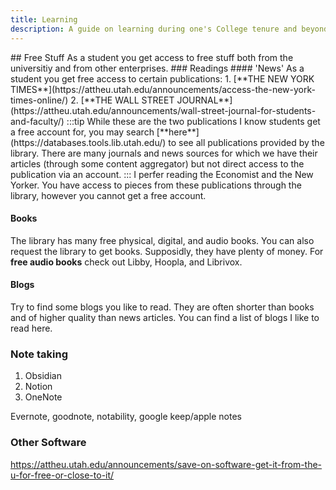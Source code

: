 ```yaml
---
title: Learning
description: A guide on learning during one's College tenure and beyond.
---
```



<Bootstrap>
## Free Stuff
As a student you get access to free stuff both from the universitiy and from other enterprises.
### Readings
#### 'News'
As a student you get free access to certain publications: 
1. [**THE NEW YORK TIMES**](https://attheu.utah.edu/announcements/access-the-new-york-times-online/)
2. [**THE WALL STREET JOURNAL**](https://attheu.utah.edu/announcements/wall-street-journal-for-students-and-faculty/)
:::tip
While these are the two publications I know students get a free account for, you may search [**here**](https://databases.tools.lib.utah.edu/) to see all publications provided by the library. There are many journals and news sources for which we have their articles (through some content aggregator) but not direct access to the publication via an account.
:::
<Collapse>
 I perfer reading the Economist and the New Yorker. You have access to pieces from these publications through the library, however you cannot get a free account.
</Collapse>

#### Books
The library has many free physical, digital, and audio books. You can also request the library to get books. Supposidly, they have plenty of money.
For **free audio books** check out Libby, Hoopla, and Librivox.
#### Blogs
Try to find some blogs you like to read. They are often shorter than books and of higher quality than news articles.
<Collapse idSuffix="0">
You can find a list of blogs I like to read here.
</Collapse>

### Note taking
1. Obsidian
2. Notion
3. OneNote

Evernote, goodnote, notability, google keep/apple notes

### Other Software
https://attheu.utah.edu/announcements/save-on-software-get-it-from-the-u-for-free-or-close-to-it/

</Bootstrap>
